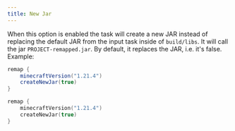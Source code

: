 ```yaml
---
title: New Jar
---
```


When this option is enabled the task will create a new JAR instead of replacing the default JAR from the input task inside of `build/libs`. It will call the jar `PROJECT-remapped.jar`. By default, it replaces the JAR, i.e. it's false. Example:

```groovy tab="Groovy DSL"
remap {
    minecraftVersion("1.21.4")
    createNewJar(true)
}
```
```kotlin tab="Kotlin DSL"
remap {
    minecraftVersion("1.21.4")
    createNewJar(true)
}
```
